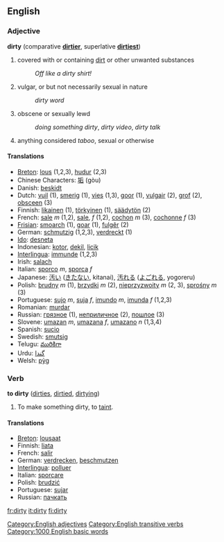 ==English==
=== Adjective ===
'''dirty''' (comparative '''[[dirtier]]''', superlative '''[[dirtiest]]''')

#covered with or containing [[dirt]] or other unwanted substances
#: ''Off like a dirty shirt!''
#vulgar, or but not necessarily sexual in nature
#: ''dirty word''
#obscene or sexually lewd
#: ''doing something dirty'', ''dirty video'', ''dirty talk''
#anything considered ''taboo'', sexual or otherwise

==== Translations ====
*[[Breton]]: [[lous]] (1,2,3), [[hudur]] (2,3)
*Chinese Characters: [[垢]] (gòu)
*Danish: [[beskidt]]
*Dutch: [[vuil]] (1), [[smerig]] (1), [[vies]] (1,3), [[goor]] (1), [[vulgair]] (2), [[grof]] (2), [[obsceen]] (3)
*Finnish: [[likainen]] (1), [[törkyinen]] (1), [[säädytön]] (2)
*French: [[sale]] ''m'' (1,2), [[sale]], ''f'' (1,2), [[cochon]] ''m'' (3), [[cochonne]] ''f'' (3)
*[[Frisian]]: [[smoarch]] (1), [[goar]] (1), [[fulgêr]] (2)
*German: [[schmutzig]] (1,2,3), [[verdreckt]] (1)
*[[Ido]]: [[desneta]]
*Indonesian: [[kotor]], [[dekil]], [[licik]]
*[[Interlingua]]: [[immunde]] (1,2,3)
*Irish: [[salach]]
*Italian: [[sporco]] ''m'', [[sporca]] ''f''
*Japanese: [[汚い]] ([[きたない]], kitanai), [[汚れる]] ([[よごれる]], yogoreru)
*Polish: [[brudny]] ''m'' (1), [[brzydki]] ''m'' (2), [[nieprzyzwoity]] ''m'' (2, 3), [[sprośny]] ''m'' (3)
*Portuguese: [[sujo]] ''m'', [[suja]] ''f'', [[imundo]] ''m'', [[imunda]] ''f'' (1,2,3)
*Romanian: [[murdar]]
*Russian: [[грязное]] (1), [[неприличное]] (2), [[пошлое]] (3)
*Slovene: [[umazan]] ''m'', [[umazana]] ''f'', [[umazano]] ''n'' (1,3,4)
*Spanish: [[sucio]]
*Swedish: [[smutsig]]
*Telugu: [[మురికిగా]]
*Urdu: [[گندا]]
*Welsh: [[pỳg]]

===Verb===
'''to dirty''' ([[dirties]], [[dirtied]], [[dirtying]])

#To make something dirty, to [[taint]].

==== Translations ====
*[[Breton]]: [[lousaat]]
*Finnish: [[liata]]
*French: [[salir]]
*German: [[verdrecken]], [[beschmutzen]]
*[[Interlingua]]: [[polluer]]
*Italian: [[sporcare]]
*Polish: [[brudzić]]
*Portuguese: [[sujar]]
*Russian: [[пачкать]]

[[Category:English adjectives]]
[[Category:English transitive verbs]]

[[Category:1000 English basic words]]

[[fr:dirty]]
[[it:dirty]]
[[fi:dirty]]
